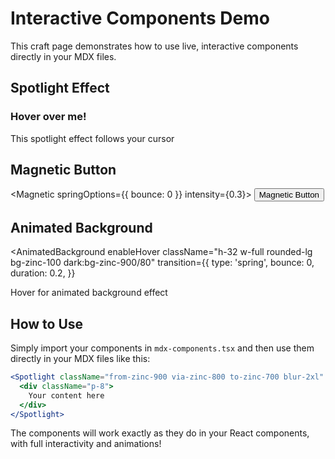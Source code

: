 # Interactive Components Demo

This craft page demonstrates how to use live, interactive components directly in your MDX files.

## Spotlight Effect

<Spotlight className="from-zinc-900 via-zinc-800 to-zinc-700 blur-2xl dark:from-zinc-100 dark:via-zinc-200 dark:to-zinc-50" size={64}>
  <div className="relative h-40 w-full rounded-xl bg-zinc-50 p-8 dark:bg-zinc-950">
    <h3 className="text-lg font-semibold">Hover over me!</h3>
    <p className="text-zinc-600 dark:text-zinc-400">This spotlight effect follows your cursor</p>
  </div>
</Spotlight>

## Magnetic Button

<Magnetic springOptions={{ bounce: 0 }} intensity={0.3}>
  <button className="rounded-full bg-zinc-900 px-6 py-3 text-white transition-colors hover:bg-zinc-700 dark:bg-zinc-100 dark:text-zinc-900 dark:hover:bg-zinc-200">
    Magnetic Button
  </button>
</Magnetic>

## Animated Background

<AnimatedBackground
  enableHover
  className="h-32 w-full rounded-lg bg-zinc-100 dark:bg-zinc-900/80"
  transition={{
    type: 'spring',
    bounce: 0,
    duration: 0.2,
  }}
>
  <div className="flex h-full items-center justify-center">
    <p className="text-center">Hover for animated background effect</p>
  </div>
</AnimatedBackground>

## How to Use

Simply import your components in `mdx-components.tsx` and then use them directly in your MDX files like this:

```jsx
<Spotlight className="from-zinc-900 via-zinc-800 to-zinc-700 blur-2xl" size={64}>
  <div className="p-8">
    Your content here
  </div>
</Spotlight>
```

The components will work exactly as they do in your React components, with full interactivity and animations!
